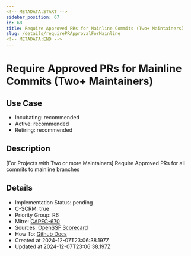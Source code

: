 ```yaml
---
<!-- METADATA:START -->
sidebar_position: 67
id: 68
title: Require Approved PRs for Mainline Commits (Two+ Maintainers)
slug: /details/requirePRApprovalForMainline
<!-- METADATA:END -->
---
```


<!-- TITLE:START -->
# Require Approved PRs for Mainline Commits (Two+ Maintainers)
<!-- TITLE:END -->

## Use Case
<!-- LEVELS:START -->
- Incubating: recommended
- Active: recommended
- Retiring: recommended
<!-- LEVELS:END -->

<!-- DESCRIPTION:START -->
## Description
[For Projects with Two or more Maintainers] Require Approved PRs for all commits to mainline branches
<!-- DESCRIPTION:END -->

<!-- DETAILS:START -->
## Details
- Implementation Status: pending
- C-SCRM: true
- Priority Group: R6
- Mitre: [CAPEC-670](https://capec.mitre.org/data/definitions/670.html)
- Sources: [OpenSSF Scorecard](https://github.com/ossf/scorecard/blob/main/docs/checks.md#branch-protection)
- How To: [Github Docs](https://docs.github.com/en/repositories/configuring-branches-and-merges-in-your-repository/managing-protected-branches/about-protected-branches)
- Created at 2024-12-07T23:06:38.197Z
- Updated at 2024-12-07T23:06:38.197Z
<!-- DETAILS:END -->
